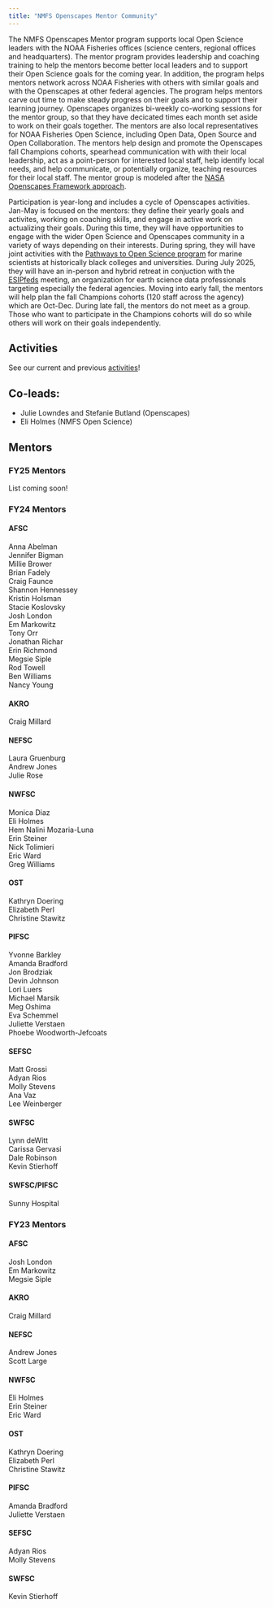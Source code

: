 ```yaml
---
title: "NMFS Openscapes Mentor Community"
---
```


The NMFS Openscapes Mentor program supports local Open Science leaders with the NOAA Fisheries offices (science centers, regional offices and headquarters). The mentor program provides leadership and coaching training to help the mentors become better local leaders and to support their Open Science goals for the coming year. In addition, the program helps mentors network across NOAA Fisheries with others with similar goals and with the Openscapes at other federal agencies. The program helps mentors carve out time to make steady progress on their goals and to support their learning journey.  Openscapes organizes bi-weekly co-working sessions for the mentor group, so that they have decicated times each month set aside to work on their goals together. The mentors are also local representatives for NOAA Fisheries Open Science, including Open Data, Open Source and Open Collaboration. The mentors help design and promote the Openscapes fall Champions cohorts, spearhead communication with with their local leadership, act as a point-person for interested local staff, help identify local needs, and help communicate, or potentially organize, teaching resources for their local staff. The mentor group is modeled after the [NASA Openscapes Framework approach](https://openscapes.github.io/approach-guide/mentors-framework).

Participation is year-long and includes a cycle of Openscapes activities. Jan-May is focused on the mentors: they define their yearly goals and activites, working on coaching skills, and engage in active work on actualizing their goals. During this time, they will have opportunities to engage with the wider Open Science and Openscapes community in a variety of ways depending on their interests. During spring, they will have joint activities with the [Pathways to Open Science program](https://openscapes.org/initiatives#pathways-to-open-science-program) for marine scientists at historically black colleges and universities. During July 2025, they will have an in-person and hybrid retreat in conjuction with the [ESIPfeds](https://www.esipfed.org/) meeting, an organization for earth science data professionals targeting especially the federal agencies. Moving into early fall, the mentors will help plan the fall Champions cohorts (120 staff across the agency) which are Oct-Dec. During late fall, the mentors do not meet as a group. Those who want to participate in the Champions cohorts will do so while others will work on their goals independently.

## Activities

See our current and previous [activities](activities.qmd)!

## Co-leads:

-   Julie Lowndes and Stefanie Butland (Openscapes)
-   Eli Holmes (NMFS Open Science)

## Mentors

### FY25 Mentors

List coming soon!

### FY24 Mentors

#### AFSC

Anna Abelman\
Jennifer Bigman\
Millie Brower\
Brian Fadely\
Craig Faunce\
Shannon Hennessey\
Kristin Holsman\
Stacie Koslovsky\
Josh London\
Em Markowitz\
Tony Orr\
Jonathan Richar\
Erin Richmond\
Megsie Siple\
Rod Towell\
Ben Williams\
Nancy Young

#### AKRO

Craig Millard

#### NEFSC

Laura Gruenburg\
Andrew Jones\
Julie Rose

#### NWFSC

Monica Diaz\
Eli Holmes\
Hem Nalini Mozaria-Luna\
Erin Steiner\
Nick Tolimieri\
Eric Ward\
Greg Williams

#### OST

Kathryn Doering\
Elizabeth Perl\
Christine Stawitz

#### PIFSC

Yvonne Barkley\
Amanda Bradford\
Jon Brodziak\
Devin Johnson\
Lori Luers\
Michael Marsik\
Meg Oshima\
Eva Schemmel\
Juliette Verstaen\
Phoebe Woodworth-Jefcoats

#### SEFSC

Matt Grossi\
Adyan Rios\
Molly Stevens\
Ana Vaz\
Lee Weinberger

#### SWFSC

Lynn deWitt\
Carissa Gervasi\
Dale Robinson\
Kevin Stierhoff

#### SWFSC/PIFSC

Sunny Hospital

### FY23 Mentors

#### AFSC

Josh London\
Em Markowitz\
Megsie Siple

#### AKRO

Craig Millard

#### NEFSC

Andrew Jones\
Scott Large

#### NWFSC

Eli Holmes\
Erin Steiner\
Eric Ward

#### OST

Kathryn Doering\
Elizabeth Perl\
Christine Stawitz

#### PIFSC

Amanda Bradford\
Juliette Verstaen

#### SEFSC

Adyan Rios\
Molly Stevens

#### SWFSC

Kevin Stierhoff
